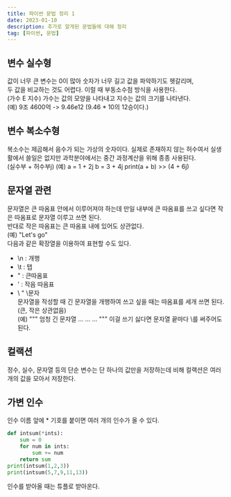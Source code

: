 ```yaml
---
title: 파이썬 문법 정리 1
date: 2023-01-10
description: 추가로 알게된 문법들에 대해 정리
tag: [파이썬, 문법]
---  
```


## 변수 실수형  
값이 너무 큰 변수는 0이 많아 숫자가 너무 길고 값을 파악하기도 헷갈리며,  
두 값을 비교하는 것도 어렵다. 이럴 때 부동소수점 방식을 사용한다.  
    (가수 E 지수)
가수는 값의 모양을 나타내고 지수는 값의 크기를 나타낸다.  
(예) 9조 4600억 -> 9.46e12 (9.46 * 10의 12승이다.)  
## 변수 복소수형  
복소수는 제곱해서 음수가 되는 가상의 숫자이다. 실제로 존재하지 않는 허수여서 실생활에서 쓸일은 없지만 과학분야에서는 중간 과정계산을 위해 종종 사용된다.  
    (실수부 + 허수부j)
(예) a = 1 + 2j
    b = 3 + 4j
    print(a + b)
    >> (4 + 6j)
## 문자열 관련  
문자열은 큰 따옴표 안에서 이루어져야 하는데 만일 내부에 큰 따옴표를 쓰고 싶다면 작은 따옴표로 문자열 이루고 쓰면 된다.  
반대로 작은 따옴표는 큰 따옴표 내에 있어도 상관없다.  
(예) "Let's go"  
다음과 같은 확장열을 이용하여 표현할 수도 있다.  
- \n : 개행  
- \t : 탭  
- \" : 큰따옴표  
- \' : 작음 따옴표  
- \\ " \문자  
문자열을 작성할 때 긴 문자열을 개행하여 쓰고 싶을 때는 따옴표를 세개 쓰면 된다. (큰, 작은 상관없음)  
(예) """ 엄청 긴 문자열 ...
        ...
        ... """
이걸 쓰기 싫다면 문자열 끝마다 \를 써주어도 된다.  

## 컬랙션  
정수, 실수, 문자열 등의 단순 변수는 단 하나의 값만을 저장하는데 비해 컬랙션은 여러 개의 값을 모아서 저장한다.  

## 가변 인수  
인수 이름 앞에 * 기호를 붙이면 여러 개의 인수가 올 수 있다.  
```python
def intsum(*ints):
    sum = 0
    for num in ints:
        sum += num
    return sum
print(intsum(1,2,3))
print(intsum(5,7,9,11,13))
```
인수를 받아올 때는 튜플로 받아온다.  
